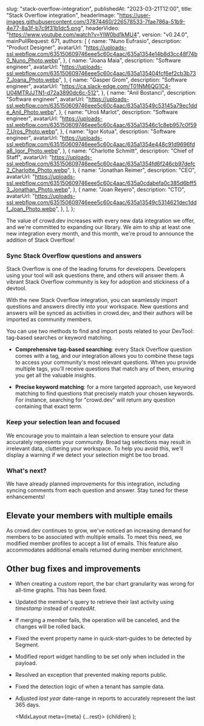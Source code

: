 
  slug: "stack-overflow-integration",
  publishedAt: "2023-03-21T12:00",
  title: "Stack Overflow integration",
  headerImage:
    "https://user-images.githubusercontent.com/37874460/226578533-7fae786a-51b9-4e77-8a3f-b7c9f31b1dc5.png",
  headerVideo: "https://www.youtube.com/watch?v=YIW0bd1kMU4",
  version: "v0.24.0",
  mainPullRequest: 671,
  authors: [
    {
      name: "Nuno Eufrasio",
      description: "Product Designer",
      avatarUrl:
        "https://uploads-ssl.webflow.com/635150609746eee5c60c4aac/635a1354e14b8d3cc48f74b0_Nuno_Photo.webp",
    },
    {
      name: "Joana Maia",
      description: "Software engineer",
      avatarUrl:
        "https://uploads-ssl.webflow.com/635150609746eee5c60c4aac/635a135404fcf6ef2cb3b737_Joana_Photo.webp",
    },
    {
      name: "Gasper Grom",
      description: "Software engineer",
      avatarUrl: "https://ca.slack-edge.com/T01NM6QG1C4-U04MTRJJTN1-d72a3890dc6c-512",
    },
    {
      name: "Anil Bostanci",
      description: "Software engineer",
      avatarUrl:
        "https://uploads-ssl.webflow.com/635150609746eee5c60c4aac/635a13549c53145a79ec1dde_Anil_Photo.webp",
    },
    {
      name: "Uroš Marlot",
      description: "Software engineer",
      avatarUrl:
        "https://uploads-ssl.webflow.com/635150609746eee5c60c4aac/635a13546c1c8eb957c0f597_Uros_Photo.webp",
    },
    {
      name: "Igor Kotua",
      description: "Software engineer",
      avatarUrl:
        "https://uploads-ssl.webflow.com/635150609746eee5c60c4aac/635a1354e448c91d9696fda8_Igor_Photo.webp",
    },
    {
      name: "Charlotte Schmitt",
      description: "Chief of Staff",
      avatarUrl:
        "https://uploads-ssl.webflow.com/635150609746eee5c60c4aac/635a1354fd6f246cb97defc2_Charlotte_Photo.webp",
    },
    {
      name: "Jonathan Reimer",
      description: "CEO",
      avatarUrl:
        "https://uploads-ssl.webflow.com/635150609746eee5c60c4aac/635a0cdabefa0c385d6bff53_Jonathan_Photo.webp",
    },
    {
      name: "Joan Reyero",
      description: "CTO",
      avatarUrl:
        "https://uploads-ssl.webflow.com/635150609746eee5c60c4aac/635a13549c5314621dec1ddf_Joan_Photo.webp",
    },
  ],
};

The value of crowd.dev increases with every new data integration we offer, and we're committed to expanding our library. We aim to ship at least one new integration every month, and this month, we're proud to announce the addition of Stack Overflow!

### Sync Stack Overflow questions and answers

Stack Overflow is one of the leading forums for developers. Developers using your tool will ask questions there, and others will answer them. A vibrant Stack Overflow community is key for adoption and stickiness of a devtool.

With the new Stack Overflow integration, you can seamlessly import questions and answers directly into your workspace. New questions and answers will be synced as activities in crowd.dev, and their authors will be imported as community members.

You can use two methods to find and import posts related to your DevTool: tag-based searches or keyword matching.

- **Comprehensive tag-based searching**: every Stack Overflow question comes with a tag, and our integration allows you to combine these tags to access your community's most relevant questions. When you provide multiple tags, you'll receive questions that match any of them, ensuring you get all the valuable insights.

- **Precise keyword matching**: for a more targeted approach, use keyword matching to find questions that precisely match your chosen keywords. For instance, searching for "crowd.dev" will return any question containing that exact term.

<CenteredImage
  src="https://user-images.githubusercontent.com/37874460/226578533-7fae786a-51b9-4e77-8a3f-b7c9f31b1dc5.png"
  maxWidth="100%"
/>

### Keep your selection lean and focused

We encourage you to maintain a lean selection to ensure your data accurately represents your community.
Broad tag selections may result in irrelevant data, cluttering your workspace.
To help you avoid this, we'll display a warning if we detect your selection might be too broad.

### What's next?

We have already planned improvements for this integration, including syncing comments from each question and answer. Stay tuned for these enhancements!

## Elevate your members with multiple emails <PullRequest number="672"/>

As crowd.dev continues to grow, we've noticed an increasing demand for members to be associated with multiple emails. To meet this need, we modified member profiles to accept a list of emails. This feature also accommodates additional emails returned during member enrichment.

<CenteredImage
  src="https://user-images.githubusercontent.com/37874460/226578760-dcb1aab2-ca54-4c05-975f-cc3a8e4cedd1.png"
  maxWidth="100%"
/>

## Other bug fixes and improvements

- When creating a custom report, the bar chart granularity was wrong for all-time graphs. This has been fixed. <PullRequest number="667"/>

- Updated the member's query to retrieve their last activity using _timestamp_ instead of _createdAt_. <PullRequest number="664"/>

- If merging a member fails, the operation will be canceled, and the changes will be rolled back. <PullRequest number="660"/>

- Fixed the event property name in quick-start-guides to be detected by Segment. <PullRequest number="662"/>

- Modified report widget handling to be set only when included in the payload. <PullRequest number="658"/>

- Resolved an exception that prevented making reports public. <PullRequest number="657"/>

- Fixed the detection logic of when a tenant has sample data. <PullRequest number="652"/>

- Adjusted _last year_ date-range in reports to accurately represent the last 365 days. <PullRequest number="648"/>

  <MdxLayout meta={meta} {...rest}>
    {children}
  </MdxLayout>
);
